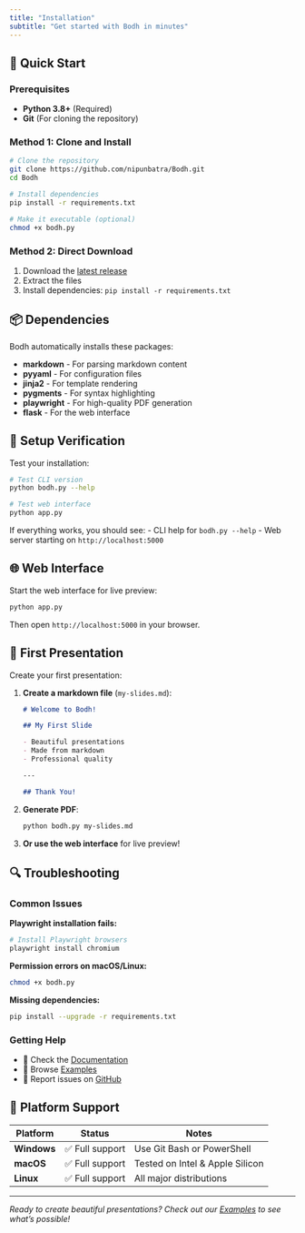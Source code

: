 ```yaml
---
title: "Installation"
subtitle: "Get started with Bodh in minutes"
---
```


## 🚀 Quick Start

### Prerequisites

- **Python 3.8+** (Required)
- **Git** (For cloning the repository)

### Method 1: Clone and Install

```bash
# Clone the repository
git clone https://github.com/nipunbatra/Bodh.git
cd Bodh

# Install dependencies
pip install -r requirements.txt

# Make it executable (optional)
chmod +x bodh.py
```

### Method 2: Direct Download

1. Download the [latest release](https://github.com/nipunbatra/Bodh/releases)
2. Extract the files
3. Install dependencies: `pip install -r requirements.txt`

## 📦 Dependencies

Bodh automatically installs these packages:

- **markdown** - For parsing markdown content
- **pyyaml** - For configuration files  
- **jinja2** - For template rendering
- **pygments** - For syntax highlighting
- **playwright** - For high-quality PDF generation
- **flask** - For the web interface

## 🔧 Setup Verification

Test your installation:

```bash
# Test CLI version
python bodh.py --help

# Test web interface
python app.py
```

If everything works, you should see:
- CLI help for `bodh.py --help`
- Web server starting on `http://localhost:5000`

## 🌐 Web Interface

Start the web interface for live preview:

```bash
python app.py
```

Then open `http://localhost:5000` in your browser.

## 🎯 First Presentation

Create your first presentation:

1. **Create a markdown file** (`my-slides.md`):
   ```markdown
   # Welcome to Bodh!
   
   ## My First Slide
   
   - Beautiful presentations
   - Made from markdown
   - Professional quality
   
   ---
   
   ## Thank You!
   ```

2. **Generate PDF**:
   ```bash
   python bodh.py my-slides.md
   ```

3. **Or use the web interface** for live preview!

## 🔍 Troubleshooting

### Common Issues

**Playwright installation fails:**
```bash
# Install Playwright browsers
playwright install chromium
```

**Permission errors on macOS/Linux:**
```bash
chmod +x bodh.py
```

**Missing dependencies:**
```bash
pip install --upgrade -r requirements.txt
```

### Getting Help

- 📖 Check the [Documentation](docs.qmd)
- 🎨 Browse [Examples](examples.qmd) 
- 🐛 Report issues on [GitHub](https://github.com/nipunbatra/Bodh/issues)

## 📱 Platform Support

| Platform | Status | Notes |
|----------|--------|-------|
| **Windows** | ✅ Full support | Use Git Bash or PowerShell |
| **macOS** | ✅ Full support | Tested on Intel & Apple Silicon |
| **Linux** | ✅ Full support | All major distributions |

---

*Ready to create beautiful presentations? Check out our [Examples](examples.qmd) to see what's possible!*